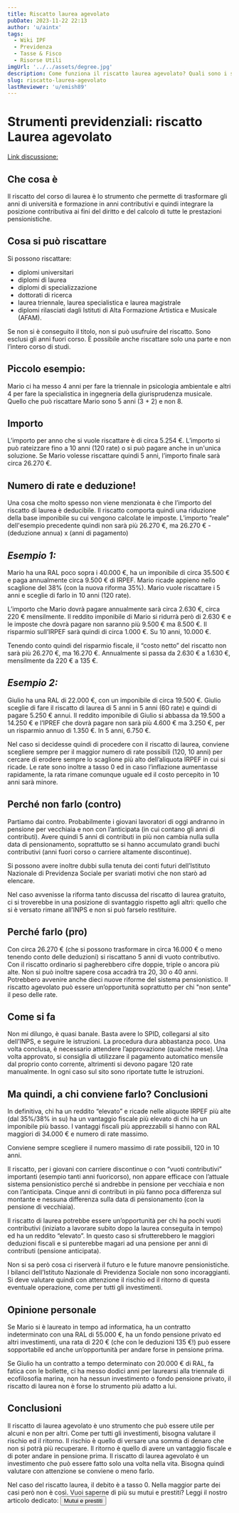 ```yaml
---
title: Riscatto laurea agevolato
pubDate: 2023-11-22 22:13
author: 'u/aintx'
tags:
  - Wiki IPF
  - Previdenza
  - Tasse & Fisco
  - Risorse Utili
imgUrl: '../../assets/degree.jpg'
description: Come funziona il riscatto laurea agevolato? Quali sono i suoi pro e i suoi contro? La risposta a questa ed altre domande la trovate in questo articolo.
slug: riscatto-laurea-agevolato
lastReviewer: 'u/emish89'
---
```


# **Strumenti previdenziali: riscatto Laurea agevolato**

[Link discussione:](https://www.reddit.com/r/ItaliaPersonalFinance/comments/s1dbr9/guida_al_riscatto_di_laurea_agevolato/)

## **Che cosa è**

Il riscatto del corso di laurea è lo strumento che permette di trasformare gli anni di università e formazione in anni contributivi e quindi integrare la posizione contributiva ai fini del diritto e del calcolo di tutte le prestazioni pensionistiche.

## **Cosa si può riscattare**

Si possono riscattare:

- diplomi universitari
- diplomi di laurea
- diplomi di specializzazione
- dottorati di ricerca
- laurea triennale, laurea specialistica e laurea magistrale
- diplomi rilasciati dagli Istituti di Alta Formazione Artistica e Musicale (AFAM).

Se non si è conseguito il titolo, non si può usufruire del riscatto. Sono esclusi gli anni fuori corso. È possibile anche riscattare solo una parte e non l’intero corso di studi.

## **Piccolo esempio:**

Mario ci ha messo 4 anni per fare la triennale in psicologia ambientale e altri 4 per fare la specialistica in ingegneria della giurisprudenza musicale. Quello che può riscattare Mario sono 5 anni (3 + 2) e non 8.

## **Importo**

L’importo per anno che si vuole riscattare è di circa 5.254 €. L’importo si può rateizzare fino a 10 anni (120 rate) o si può pagare anche in un'unica soluzione. Se Mario volesse riscattare quindi 5 anni, l’importo finale sarà circa 26.270 €.

## **Numero di rate e deduzione!**

Una cosa che molto spesso non viene menzionata è che l’importo del riscatto di laurea è deducibile. Il riscatto comporta quindi una riduzione della base imponibile su cui vengono calcolate le imposte. L’importo “reale” dell'esempio precedente quindi non sarà più 26.270 €, ma 26.270 € - (deduzione annua) x (anni di pagamento)

## **_Esempio 1:_**

Mario ha una RAL poco sopra i 40.000 €, ha un imponibile di circa 35.500 € e paga annualmente circa 9.500 € di IRPEF. Mario ricade appieno nello scaglione del 38% (con la nuova riforma 35%). Mario vuole riscattare i 5 anni e sceglie di farlo in 10 anni (120 rate).

L’importo che Mario dovrà pagare annualmente sarà circa 2.630 €, circa 220 € mensilmente. Il reddito imponibile di Mario si ridurrà però di 2.630 € e le imposte che dovrà pagare non saranno più 9.500 € ma 8.500 €. Il risparmio sull’IRPEF sarà quindi di circa 1.000 €. Su 10 anni, 10.000 €.

Tenendo conto quindi del risparmio fiscale, il “costo netto” del riscatto non sarà più 26.270 €, ma 16.270 €. Annualmente si passa da 2.630 € a 1.630 €, mensilmente da 220 € a 135 €.

## **_Esempio 2:_**

Giulio ha una RAL di 22.000 €, con un imponibile di circa 19.500 €. Giulio sceglie di fare il riscatto di laurea di 5 anni in 5 anni (60 rate) e quindi di pagare 5.250 € annui. Il reddito imponibile di Giulio si abbassa da 19.500 a 14.250 € e l’IPREF che dovrà pagare non sarà più 4.600 € ma 3.250 €, per un risparmio annuo di 1.350 €. In 5 anni, 6.750 €.

Nel caso si decidesse quindi di procedere con il riscatto di laurea, conviene scegliere sempre per il maggior numero di rate possibili (120, 10 anni) per cercare di erodere sempre lo scaglione più alto dell’aliquota IRPEF in cui si ricade. Le rate sono inoltre a tasso 0 ed in caso l’inflazione aumentasse rapidamente, la rata rimane comunque uguale ed il costo percepito in 10 anni sarà minore.

## **Perché non farlo (contro)**

Partiamo dai contro. Probabilmente i giovani lavoratori di oggi andranno in pensione per vecchiaia e non con l’anticipata (in cui contano gli anni di contributi). Avere quindi 5 anni di contributi in più non cambia nulla sulla data di pensionamento, soprattutto se si hanno accumulato grandi buchi contributivi (anni fuori corso o carriere altamente discontinue).

Si possono avere inoltre dubbi sulla tenuta dei conti futuri dell’Istituto Nazionale di Previdenza Sociale per svariati motivi che non starò ad elencare.

Nel caso avvenisse la riforma tanto discussa del riscatto di laurea gratuito, ci si troverebbe in una posizione di svantaggio rispetto agli altri: quello che si è versato rimane all’INPS e non si può farselo restituire.

## **Perché farlo (pro)**

Con circa 26.270 € (che si possono trasformare in circa 16.000 € o meno tenendo conto delle deduzioni) si riscattano 5 anni di vuoto contributivo. Con il riscatto ordinario si pagherebbero cifre doppie, triple o ancora più alte. Non si può inoltre sapere cosa accadrà tra 20, 30 o 40 anni. Potrebbero avvenire anche dieci nuove riforme del sistema pensionistico. Il riscatto agevolato può essere un’opportunità soprattutto per chi "non sente" il peso delle rate.

## **Come si fa**

Non mi dilungo, è quasi banale. Basta avere lo SPID, collegarsi al sito dell’INPS, e seguire le istruzioni. La procedura dura abbastanza poco. Una volta conclusa, è necessario attendere l’approvazione (qualche mese). Una volta approvato, si consiglia di utilizzare il pagamento automatico mensile dal proprio conto corrente, altrimenti si devono pagare 120 rate manualmente. In ogni caso sul sito sono riportate tutte le istruzioni.

## **Ma quindi, a chi conviene farlo? Conclusioni**

In definitiva, chi ha un reddito “elevato” e ricade nelle aliquote IRPEF più alte (dal 35%/38% in su) ha un vantaggio fiscale più elevato di chi ha un imponibile più basso. I vantaggi fiscali più apprezzabili si hanno con RAL maggiori di 34.000 € e numero di rate massimo.

Conviene sempre scegliere il numero massimo di rate possibili, 120 in 10 anni.

Il riscatto, per i giovani con carriere discontinue o con “vuoti contributivi” importanti (esempio tanti anni fuoricorso), non appare efficace con l’attuale sistema pensionistico perché si andrebbe in pensione per vecchiaia e non con l’anticipata. Cinque anni di contributi in più fanno poca differenza sul montante e nessuna differenza sulla data di pensionamento (con la pensione di vecchiaia).

Il riscatto di laurea potrebbe essere un’opportunità per chi ha pochi vuoti contributivi (iniziato a lavorare subito dopo la laurea conseguita in tempo) ed ha un reddito “elevato”. In questo caso si sfrutterebbero le maggiori deduzioni fiscali e si punterebbe magari ad una pensione per anni di contributi (pensione anticipata).

Non si sa però cosa ci riserverà il futuro e le future manovre pensionistiche. I bilanci dell’Istituto Nazionale di Previdenza Sociale non sono incoraggianti. Si deve valutare quindi con attenzione il rischio ed il ritorno di questa eventuale operazione, come per tutti gli investimenti.

## **Opinione personale**

Se Mario si è laureato in tempo ad informatica, ha un contratto indeterminato con una RAL di 55.000 €, ha un fondo pensione privato ed altri investimenti, una rata di 220 € (che con le deduzioni 135 €!) può essere sopportabile ed anche un’opportunità per andare forse in pensione prima.

Se Giulio ha un contratto a tempo determinato con 20.000 € di RAL, fa fatica con le bollette, ci ha messo dodici anni per laurearsi alla triennale di ecofilosofia marina, non ha nessun investimento o fondo pensione privato, il riscatto di laurea non è forse lo strumento più adatto a lui.

## Conclusioni

Il riscatto di laurea agevolato è uno strumento che può essere utile per alcuni e non per altri. 
Come per tutti gli investimenti, bisogna valutare il rischio ed il ritorno. 
Il rischio è quello di versare una somma di denaro che non si potrà più recuperare. 
Il ritorno è quello di avere un vantaggio fiscale e di poter andare in pensione prima. 
Il riscatto di laurea agevolato è un investimento che può essere fatto solo una volta nella vita. 
Bisogna quindi valutare con attenzione se conviene o meno farlo.


Nel caso del riscatto laurea, il debito è a tasso 0. Nella maggior parte dei casi però non è così.
Vuoi saperne di più su mutui e prestiti? Leggi il nostro articolo dedicato:
    <a href='/blog/mutui-prestiti'>
          <button className='brutal-btn p-4 sanchez' name='button'>
              <span>Mutui e prestiti</span>
              </button>
          </a>
